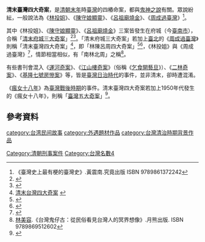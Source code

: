 
'''清末臺灣四大奇案'''，是[[清朝|清朝]][[台灣清治時期|末年]]時[[臺灣|臺灣]]的四樁命案，都與[[鬼故事|鬼神之說]]有關。眾說紛紜，一般說法為《[[林投姐|林投姐]]》、《[[陳守娘顯靈|陳守娘顯靈]]》、《[[呂祖廟燒金|呂祖廟燒金]]》、《[[周成過臺灣|周成過臺灣]]》<ref>《臺灣史上最有梗的臺灣史》.黃震南.究竟出版 ISBN 9789861372242</ref>。

其中《林投姐》、《[[陳守娘顯靈|陳守娘顯靈]]》、《[[呂祖廟燒金|呂祖廟燒金]]》三案皆發生在府城（今[[臺南市|臺南市]]），合稱「[[清末府城三大奇案|清末府城三大奇案]]」<ref>{{Cite web |url=http://news.ltn.com.tw/news/local/paper/232273 |title=〈南部〉探訪三大奇案 六合境傳奇之旅 |access-date=2016-02-03 |archive-date=2019-05-22 |archive-url=https://web.archive.org/web/20190522215054/http://news.ltn.com.tw/news/local/paper/232273 |dead-url=no }}</ref><ref>{{Cite web |url=http://news.housefun.com.tw/news/article/1737756734.html |title=清末府城3大奇案　見證老市區滄海桑田  |access-date=2015-11-11 |archive-date=2021-01-28 |archive-url=https://web.archive.org/web/20210128081625/https://news.housefun.com.tw/news/article/1737756734.html |dead-url=no }}</ref>。「清末府城三大奇案」若加上[[臺北|臺北]]的《[[周成過臺灣|周成過臺灣]]》則稱「清末臺灣四大奇案」<ref>[http://www.tpml.edu.tw/ct.asp?xItem=26714324&ctNode=53132&mp 清末台灣四大奇案] {{webarchive|url=https://web.archive.org/web/20170211075052/http://www.tpml.edu.tw/ct.asp?xItem=26714324&ctNode=53132&mp |date=2017-02-11 }}</ref>，即「林陳呂周四大奇案」<ref>{{Cite web |url=https://www-static-cdn.rti.org.tw/radio/programMessageView/id/100775 |title=清末台灣四大奇案，具警世寓意 |access-date=2019-06-08 |archive-date=2019-06-08 |archive-url=https://web.archive.org/web/20190608115548/https://www-static-cdn.rti.org.tw/radio/programMessageView/id/100775 |dead-url=no }}</ref><ref>{{Cite web |url=https://bobee.nownews.com/20171017-14503 |title=台灣五大奇案－台灣最強女鬼傳說《陳守娘》 |access-date=2018-03-08 |archive-date=2019-06-09 |archive-url=https://web.archive.org/web/20190609044910/https://bobee.nownews.com/20171017-14503 |dead-url=no }}</ref>，《林投姐》與《周成過臺灣》<ref>{{Cite web |url=http://mypaper.pchome.com.tw/kuan0416/post/1320588881 |title=臺灣烏龍版的「少女殉情記」（管仁健／著）  |access-date=2016-02-03 |archive-date=2017-12-02 |archive-url=https://web.archive.org/web/20171202060135/http://mypaper.pchome.com.tw/kuan0416/post/1320588881 |dead-url=no }}</ref>，情節相當相似，有「南林北周」之稱<ref>[[林美容|林美容]].《台灣鬼仔古：從民俗看見台灣人的冥界想像》.月熊出版. ISBN  9789869512602</ref>。

有些書刊會混入《[[運河奇案|運河奇案]]》、《[[江山樓奇案|江山樓奇案]]》（俗稱《[[乞食開藝旦|乞食開藝旦]]》）、《[[二林奇案|二林奇案]]》、《[[基隆七號房慘案|基隆七號房慘案]]》等，皆是[[臺灣日治時代|臺灣日治時代]]的事件，並非清末，卻時遭混淆。

《[[瘋女十八年|瘋女十八年]]》為[[臺灣戰後時期|臺灣戰後時期]]的事件。清末臺灣四大奇案若加上1950年代發生的《瘋女十八年》，則稱「[[臺灣五大奇案|臺灣五大奇案]]」<ref>{{Cite web |url=http://okapi.books.com.tw/article/10096 |title=【特別企畫_推理 feat.驚悚電影】 「紅衣小女孩」如何來，如何去？ |access-date=2018-03-08 |archive-date=2019-12-21 |archive-url=https://web.archive.org/web/20191221233906/https://okapi.books.com.tw/article/10096 |dead-url=no }}</ref>。

==參考資料==
{{reflist}}

[[Category:清朝刑事案件|Category:清朝刑事案件]]
[[category:台湾民间故事|category:台湾民间故事]]
[[category:外遇題材作品|category:外遇題材作品]]
[[category:台灣清治時期背景作品|category:台灣清治時期背景作品]]
[[Category:台灣名數4|Category:台灣名數4]]